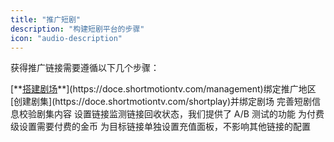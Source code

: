 ```yaml
---
title: "推广短剧"
description: "构建短剧平台的步骤"
icon: "audio-description"
---
```


获得推广链接需要遵循以下几个步骤：

<Steps>
  <Step title="创建剧场">
    [**<u>搭建剧场</u>**](https://doce.shortmotiontv.com/management)绑定推广地区
  </Step>
  <Step title="上传短剧">
    [创建剧集](https://doce.shortmotiontv.com/shortplay)并绑定剧场
  </Step>
  <Step title="发布短剧">
    完善短剧信息校验剧集内容
  </Step>
  <Step title="创建推广链接">
    设置链接监测链接回收状态，我们提供了 A/B 测试的功能
  </Step>
  <Step title="设置剧集单价">
    为付费级设置需要付费的金币
  </Step>
  <Step title="推广链接充值面板">
    为目标链接单独设置充值面板，不影响其他链接的配置
  </Step>
</Steps>